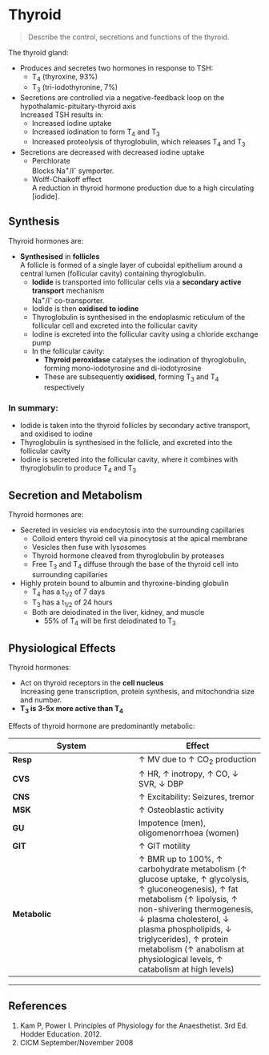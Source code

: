 # Thyroid

> Describe the control, secretions and functions of the thyroid.

The thyroid gland:

* Produces and secretes two hormones in response to TSH:
  * T~4~ (thyroxine, 93%)
  * T~3~ (tri-iodothyronine, 7%)
* Secretions are controlled via a negative-feedback loop on the hypothalamic-pituitary-thyroid axis\
Increased TSH results in:
  * Increased iodine uptake
  * Increased iodination to form T~4~ and T~3~
  * Increased proteolysis of thyroglobulin, which releases T~4~ and T~3~
* Secretions are decreased with decreased iodine uptake
  * Perchlorate\
  Blocks Na^+^/I^-^ symporter.
  * Wolff-Chaikoff effect\
  A reduction in thyroid hormone production due to a high circulating [iodide].


## Synthesis

Thyroid hormones are:

* **Synthesised** in **follicles**\
A follicle is formed of a single layer of cuboidal epithelium around a central lumen (follicular cavity) containing thyroglobulin.
  * **Iodide** is transported into follicular cells via a **secondary active transport** mechanism\
  Na^+^/I^-^ co-transporter.
  * Iodide is then **oxidised to iodine**
  * Thyroglobulin is synthesised in the endoplasmic reticulum of the follicular cell and excreted into the follicular cavity
  * Iodine is excreted into the follicular cavity using a chloride exchange pump
  * In the follicular cavity:
    * **Thyroid peroxidase** catalyses the iodination of thyroglobulin, forming mono-iodotyrosine and di-iodotyrosine
    * These are subsequently **oxidised**, forming T~3~ and T~4~ respectively

### In summary:

* Iodide is taken into the thyroid follicles by secondary active transport, and oxidised to iodine
* Thyroglobulin is synthesised in the follicle, and excreted into the follicular cavity
* Iodine is secreted into the follicular cavity, where it combines with thyroglobulin to produce T~4~ and T~3~

## Secretion and Metabolism

Thyroid hormones are:

* Secreted in vesicles via endocytosis into the surrounding capillaries
  * Colloid enters thyroid cell via pinocytosis at the apical membrane
  * Vesicles then fuse with lysosomes
  * Thyroid hormone cleaved from thyroglobulin by proteases
  * Free T~3~ and T~4~ diffuse through the base of the thyroid cell into surrounding capillaries
* Highly protein bound to albumin and thyroxine-binding globulin
  * T~4~ has a t~1/2~ of 7 days
  * T~3~ has a t~1/2~ of 24 hours
  * Both are deiodinated in the liver, kidney, and muscle
    * 55% of T~4~ will be first deiodinated to T~3~

## Physiological Effects

Thyroid hormones:

* Act on thyroid receptors in the **cell nucleus**\
Increasing gene transcription, protein synthesis, and mitochondria size and number. 
* **T~3~ is 3-5x more active than T~4~**

Effects of thyroid hormone are predominantly metabolic:

|System|Effect|
|--|--|
|**Resp**| ↑ MV due to ↑ CO~2~ production
|**CVS**|↑ HR, ↑ inotropy, ↑ CO, ↓ SVR, ↓ DBP
|**CNS**|↑ Excitability: Seizures, tremor
|**MSK**|↑ Osteoblastic activity
|**GU**|Impotence (men), oligomenorrhoea (women)
|**GIT**|↑ GIT motility
|**Metabolic**|↑ BMR up to 100%, ↑ carbohydrate metabolism (↑ glucose uptake, ↑ glycolysis, ↑ gluconeogenesis), ↑ fat metabolism (↑ lipolysis, ↑ non-shivering thermogenesis, ↓ plasma cholesterol, ↓ plasma phospholipids, ↓ triglycerides), ↑ protein metabolism (↑ anabolism at physiological levels, ↑ catabolism at high levels)

---
## References

1. Kam P, Power I. Principles of Physiology for the Anaesthetist. 3rd Ed. Hodder Education. 2012.
2. CICM September/November 2008
